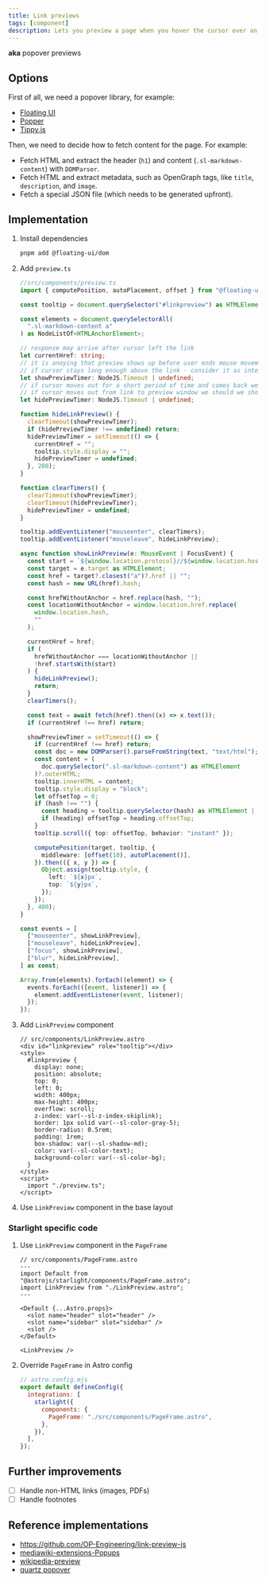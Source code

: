 ```yaml
---
title: Link previews
tags: [component]
description: Lets you preview a page when you hover the cursor over an internal link, without needing to navigate to that page
---
```


**aka** popover previews

## Options

First of all, we need a popover library, for example:

- [Floating UI](https://floating-ui.com/)
- [Popper](https://popper.js.org/)
- [Tippy.js](https://atomiks.github.io/tippyjs/)

Then, we need to decide how to fetch content for the page. For example:

- Fetch HTML and extract the header (`h1`) and content (`.sl-markdown-content`) with `DOMParser`.
- Fetch HTML and extract metadata, such as OpenGraph tags, like `title`, `description`, and `image`.
- Fetch a special JSON file (which needs to be generated upfront).

## Implementation


<Steps>

1. Install dependencies
   ```bash
   pnpm add @floating-ui/dom
   ```
2. Add `preview.ts`

   ```ts
   //src/components/preview.ts
   import { computePosition, autoPlacement, offset } from "@floating-ui/dom";

   const tooltip = document.querySelector("#linkpreview") as HTMLElement;

   const elements = document.querySelectorAll(
     ".sl-markdown-content a"
   ) as NodeListOf<HTMLAnchorElement>;

   // response may arrive after cursor left the link
   let currentHref: string;
   // it is anoying that preview shows up before user ends mouse movement
   // if cursor stays long enough above the link - consider it as intentional
   let showPreviewTimer: NodeJS.Timeout | undefined;
   // if cursor moves out for a short period of time and comes back we should not hide preview
   // if cursor moves out from link to preview window we should we should not hide preview
   let hidePreviewTimer: NodeJS.Timeout | undefined;

   function hideLinkPreview() {
     clearTimeout(showPreviewTimer);
     if (hidePreviewTimer !== undefined) return;
     hidePreviewTimer = setTimeout(() => {
       currentHref = "";
       tooltip.style.display = "";
       hidePreviewTimer = undefined;
     }, 200);
   }

   function clearTimers() {
     clearTimeout(showPreviewTimer);
     clearTimeout(hidePreviewTimer);
     hidePreviewTimer = undefined;
   }

   tooltip.addEventListener("mouseenter", clearTimers);
   tooltip.addEventListener("mouseleave", hideLinkPreview);

   async function showLinkPreview(e: MouseEvent | FocusEvent) {
     const start = `${window.location.protocol}//${window.location.host}`;
     const target = e.target as HTMLElement;
     const href = target?.closest("a")?.href || "";
     const hash = new URL(href).hash;

     const hrefWithoutAnchor = href.replace(hash, "");
     const locationWithoutAnchor = window.location.href.replace(
       window.location.hash,
       ""
     );

     currentHref = href;
     if (
       hrefWithoutAnchor === locationWithoutAnchor ||
       !href.startsWith(start)
     ) {
       hideLinkPreview();
       return;
     }
     clearTimers();

     const text = await fetch(href).then((x) => x.text());
     if (currentHref !== href) return;

     showPreviewTimer = setTimeout(() => {
       if (currentHref !== href) return;
       const doc = new DOMParser().parseFromString(text, "text/html");
       const content = (
         doc.querySelector(".sl-markdown-content") as HTMLElement
       )?.outerHTML;
       tooltip.innerHTML = content;
       tooltip.style.display = "block";
       let offsetTop = 0;
       if (hash !== "") {
         const heading = tooltip.querySelector(hash) as HTMLElement | null;
         if (heading) offsetTop = heading.offsetTop;
       }
       tooltip.scroll({ top: offsetTop, behavior: "instant" });

       computePosition(target, tooltip, {
         middleware: [offset(10), autoPlacement()],
       }).then(({ x, y }) => {
         Object.assign(tooltip.style, {
           left: `${x}px`,
           top: `${y}px`,
         });
       });
     }, 400);
   }

   const events = [
     ["mouseenter", showLinkPreview],
     ["mouseleave", hideLinkPreview],
     ["focus", showLinkPreview],
     ["blur", hideLinkPreview],
   ] as const;

   Array.from(elements).forEach((element) => {
     events.forEach(([event, listener]) => {
       element.addEventListener(event, listener);
     });
   });
   ```

3. Add `LinkPreview` component

   ```astro
   // src/components/LinkPreview.astro
   <div id="linkpreview" role="tooltip"></div>
   <style>
     #linkpreview {
       display: none;
       position: absolute;
       top: 0;
       left: 0;
       width: 400px;
       max-height: 400px;
       overflow: scroll;
       z-index: var(--sl-z-index-skiplink);
       border: 1px solid var(--sl-color-gray-5);
       border-radius: 0.5rem;
       padding: 1rem;
       box-shadow: var(--sl-shadow-md);
       color: var(--sl-color-text);
       background-color: var(--sl-color-bg);
     }
   </style>
   <script>
     import "./preview.ts";
   </script>
   ```

4. Use `LinkPreview` component in the base layout

</Steps>

### Starlight specific code

<Steps>

1. Use `LinkPreview` component in the `PageFrame`

   ```astro {5, 14}
   // src/components/PageFrame.astro
   ---
   import Default from "@astrojs/starlight/components/PageFrame.astro";
   import LinkPreview from "./LinkPreview.astro";
   ---

   <Default {...Astro.props}>
     <slot name="header" slot="header" />
     <slot name="sidebar" slot="sidebar" />
     <slot />
   </Default>

   <LinkPreview />
   ```

2. Override `PageFrame` in Astro config

   ```js {6}
   // astro.config.mjs
   export default defineConfig({
     integrations: [
       starlight({
         components: {
           PageFrame: "./src/components/PageFrame.astro",
         },
       }),
     ],
   });
   ```

</Steps>

## Further improvements

- [ ] Handle non-HTML links (images, PDFs)
- [ ] Handle footnotes

## Reference implementations

- https://github.com/OP-Engineering/link-preview-js
- [mediawiki-extensions-Popups](https://github.com/wikimedia/mediawiki-extensions-Popups)
- [wikipedia-preview](https://github.com/wikimedia/wikipedia-preview)
- [quartz popover](https://github.com/jackyzha0/quartz/blob/v4/quartz/components/scripts/popover.inline.ts)
